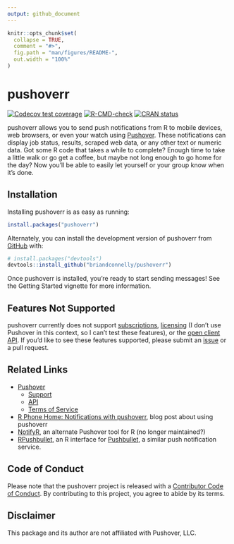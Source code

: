 ```yaml
---
output: github_document
---
```


<!-- README.md is generated from README.Rmd. Please edit that file -->

```r
knitr::opts_chunk$set(
  collapse = TRUE,
  comment = "#>",
  fig.path = "man/figures/README-",
  out.width = "100%"
)
```

# pushoverr

<!-- badges: start -->
[![Codecov test coverage](https://codecov.io/gh/briandconnelly/pushoverr/branch/master/graph/badge.svg)](https://app.codecov.io/gh/briandconnelly/pushoverr?branch=master)
[![R-CMD-check](https://github.com/briandconnelly/pushoverr/workflows/R-CMD-check/badge.svg)](https://github.com/briandconnelly/pushoverr/actions)
[![CRAN status](https://www.r-pkg.org/badges/version/pushoverr)](https://CRAN.R-project.org/package=pushoverr)
<!-- badges: end -->

pushoverr allows you to send push notifications from R to mobile devices, web browsers, or even your watch using [Pushover](https://pushover.net/).
These notifications can display job status, results, scraped web data, or any other text or numeric data.
Got some R code that takes a while to complete?
Enough time to take a little walk or go get a coffee, but maybe not long enough to go home for the day?
Now you'll be able to easily let yourself or your group know when it's done.


## Installation

Installing pushoverr is as easy as running:

```r
install.packages("pushoverr")
```

Alternately, you can install the development version of pushoverr from [GitHub](https://github.com/) with:

```r
# install.packages("devtools")
devtools::install_github("briandconnelly/pushoverr")
```

Once pushoverr is installed, you're ready to start sending messages!
See the Getting Started vignette for more information.


## Features Not Supported

pushoverr currently does not support [subscriptions](https://pushover.net/api/subscriptions/), [licensing](https://pushover.net/api/licensing/) (I don't use Pushover in this context, so I can't test these features), or the [open client API](https://pushover.net/api/client/).
If you'd like to see these features supported, please submit an [issue](https://github.com/briandconnelly/pushoverr/issues) or a pull request.


## Related Links
* [Pushover](https://pushover.net/)
    * [Support](https://support.pushover.net/)
    * [API](https://pushover.net/api/)
    * [Terms of Service](https://pushover.net/terms/)
* [R Phone Home: Notifications with pushoverr](http://bconnelly.net/2016/11/R-phone-home/), blog post about using pushoverr
* [NotifyR](https://cran.r-project.org/package=notifyR), an alternate Pushover tool for R (no longer maintained?)
* [RPushbullet](https://eddelbuettel.github.io/rpushbullet/), an R interface for [Pushbullet](https://www.pushbullet.com/), a similar push notification service.


## Code of Conduct

Please note that the pushoverr project is released with a [Contributor Code of Conduct](https://contributor-covenant.org/version/2/0/CODE_OF_CONDUCT.html).
By contributing to this project, you agree to abide by its terms.


## Disclaimer

This package and its author are not affiliated with Pushover, LLC.
